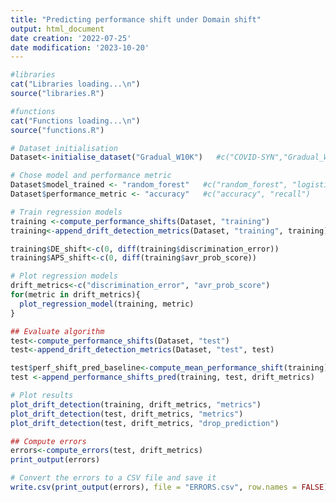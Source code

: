 ```yaml
---
title: "Predicting performance shift under Domain shift"
output: html_document
date creation: '2022-07-25'
date modification: '2023-10-20'
---
```


```r
#libraries
cat("Libraries loading...\n")
source("libraries.R")

#functions
cat("Functions loading...\n")
source("functions.R")

```


```r
# Dataset initialisation
Dataset<-initialise_dataset("Gradual_W10K")   #c("COVID-SYN","Gradual_W10K")

# Chose model and performance metric
Dataset$model_trained <- "random_forest"   #c("random_forest", "logistic_regression")
Dataset$performance_metric <- "accuracy"   #c("accuracy", "recall")

# Train regression models
training <-compute_performance_shifts(Dataset, "training")
training<-append_drift_detection_metrics(Dataset, "training", training)

training$DE_shift<-c(0, diff(training$discrimination_error))
training$APS_shift<-c(0, diff(training$avr_prob_score))
```


```r
# Plot regression models 
drift_metrics<-c("discrimination_error", "avr_prob_score")
for(metric in drift_metrics){
  plot_regression_model(training, metric)
}

```


```r
## Evaluate algorithm
test<-compute_performance_shifts(Dataset, "test")
test<-append_drift_detection_metrics(Dataset, "test", test)

test$perf_shift_pred_baseline<-compute_mean_performance_shift(training)
test <-append_performance_shifts_pred(training, test, drift_metrics)

# Plot results
plot_drift_detection(training, drift_metrics, "metrics")
plot_drift_detection(test, drift_metrics, "metrics")
plot_drift_detection(test, drift_metrics, "drop_prediction")
```

```r
## Compute errors
errors<-compute_errors(test, drift_metrics)
print_output(errors)
```

```r
# Convert the errors to a CSV file and save it
write.csv(print_output(errors), file = "ERRORS.csv", row.names = FALSE)
```